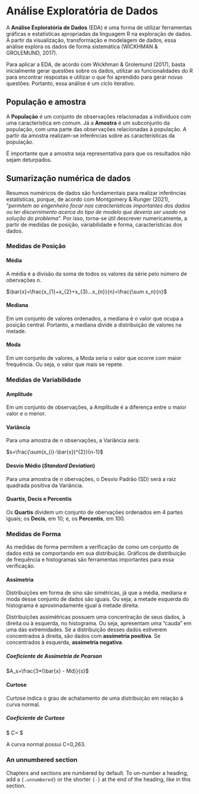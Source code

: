 # Análise Exploratória de Dados 

A **Análise Exploratória de Dados** (EDA) é uma forma de utilizar ferramentas gráficas e estatísticas apropriadas da linguagem R na exploração de dados. A partir da visualização, transformação e modelagem de dados, essa análise explora os dados de forma sistemática (WICKHMAN & GROLEMUND, 2017).

Para aplicar a EDA, de acordo com Wickhman & Grolemund (2017), basta inicialmente gerar questões sobre os dados, utilizar as funcionalidades do R para encontrar respostas e utilizar o que foi aprendido para gerar novas questões. Portanto, essa análise é um ciclo iterativo.

## População e amostra

A **População** é um conjunto de observações relacionadas a indivíduos com uma característica em comum. Já a **Amostra** é um subconjunto da população, com uma parte das observações relacionadas à população. A partir da amostra realizam-se inferências sobre as características da população. 

É importante que a amostra seja representativa para que os resultados não sejam deturpados.


## Sumarização numérica de dados

Resumos numéricos de dados são fundamentais para realizar inferências estatísticas, porque, de acordo com Montgomery & Runger (2021), "*permitem ao engenheiro focar nas características importantes dos dados ou ter discernimento acerca do tipo de modelo que deveria ser usado na solução do problema*". Por isso, torna-se útil descrever numericamente, a partir de medidas de posição, variabilidade e forma, características dos dados.

### Medidas de Posição

#### Média

A média é a divisão da soma de todos os valores da série pelo número de obervações n.


  $\bar{x}=\frac{x_{1}+x_{2}+x_{3}...x_{n}}{n}=\frac{\sum x_n}{n}$

#### Mediana

Em um conjunto de valores ordenados, a mediana é o valor que ocupa a posição central. Portanto, a mediana divide a distribuição de valores na metade.

#### Moda
  Em um conjunto de valores, a Moda seria o valor que ocorre com maior frequência. Ou seja, o valor que mais se repete.
  
### Medidas de Variabilidade

#### Amplitude

Em um conjunto de observações, a Amplitude é a diferença entre o maior valor e o menor.

#### Variância

Para uma amostra de *n* observações, a Variância será:

 $s=\frac{\sum(x_{i}-\bar{x})^{2}}{n-1}$

#### Desvio Médio (*Standard Deviation*)

Para uma amostra de *n* obervações, o Desvio Padrão (SD) será a raiz quadrada positiva da Variância.

#### Quartis, Decis e Percentis

Os **Quartis** dividem um conjunto de obervações ordenados em 4 partes iguais; os **Decis**, em 10; e, os **Percentis**, em 100.

### Medidas de Forma

As medidas de forma permitem a verificação de como um conjunto de dados está se comportando em sua distribuição. Gráficos de distribuição de frequência e histogramas são ferramentas importantes para essa verificação.

#### Assimetria

Distribuições em forma de sino são simétricas, já que a média, mediana e moda desse conjunto de dados são iguais. Ou seja, a metade esquerda do histograma é aproximadamente igual à metade direita.

Distribuições assimétricas possuem uma concentração de seus dados, à direita ou à esquerda, no histograma. Ou seja, apresentam uma "cauda" em uma das extremidades. Se a distribuição desses dados estiverem concentrados à direita, são dados com **assimetria positiva**. Se concentrados à esquerda, **assimetria negativa**.

##### Coeficiente de Assimetria de Pearson

$A_s=\frac{3*(\bar{x} - Md)}{s}$

#### Curtose

Curtose indica o grau de achatamento de uma distribuição em relação à curva normal. 

##### Coeficiente de Curtose

$ C= \frac{Q_3-Q_1}{2*(P_{90} - P_{10})}$

A curva normal possui C=0,263.

### An unnumbered section {-}

Chapters and sections are numbered by default. To un-number a heading, add a `{.unnumbered}` or the shorter `{-}` at the end of the heading, like in this section.
